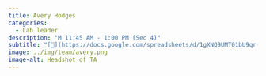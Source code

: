 ```yaml
---
title: Avery Hodges
categories: 
  - Lab leader
description: "M 11:45 AM - 1:00 PM (Sec 4)"
subtitle: "[🔗](https://docs.google.com/spreadsheets/d/1gXNQ9UMT01bU9qr-YDsA2GIpslldHmfwPg1gcOj2GTA/edit?usp=sharing)"
image: ../img/team/avery.png
image-alt: Headshot of TA
---
```

